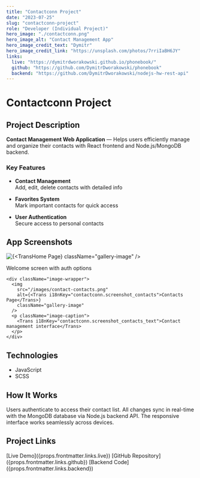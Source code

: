```yaml
---
title: "Contactconn Project"
date: "2023-07-25"
slug: "contactconn-project"
role: "Developer (Individual Project)"
hero_image: "./contactconn.png"
hero_image_alt: "Contact Management App"
hero_image_credit_text: "Dymitr"
hero_image_credit_link: "https://unsplash.com/photos/7rriIaBH6JY"
links:
  live: "https://dymitrdworakowski.github.io/phonebook/"
  github: "https://github.com/DymitrDworakowski/phonebook"
  backend: "https://github.com/DymitrDworakowski/nodejs-hw-rest-api"
---
```



<style>{`
  .project-container {
    max-width: 800px;
    margin: 0 auto;
    padding: 2rem;
    font-family: 'Roboto', sans-serif;
    line-height: 1.6;
  }
  .project-title {
    color: #2d3748;
    font-size: 2.5rem;
    margin-bottom: 1.5rem;
  }
  .project-section {
    margin: 2rem 0;
  }
  .tech-stack {
    display: flex;
    gap: 0.5rem;
    flex-wrap: wrap;
    margin: 1rem 0;
  }
  .project-links a {
    display: inline-block;
    margin-right: 1rem;
    padding: 0.5rem 1rem;
    background: #f0f0f0;
    border-radius: 4px;
    color: #3182ce;
    text-decoration: none;
    transition: all 0.3s ease;
  }
  .project-links a:hover {
    background: #e2e8f0;
  }
  .image-gallery {
    display: grid;
    gap: 1.5rem;
    margin: 2rem 0;
  }
  .image-wrapper {
    border-radius: 8px;
    overflow: hidden;
    box-shadow: 0 2px 8px rgba(0,0,0,0.1);
  }
  .gallery-image {
    width: 100%;
    height: auto;
    display: block;
    transition: transform 0.3s ease;
  }
  .gallery-image:hover {
    transform: scale(1.02);
  }
  .image-caption {
    text-align: center;
    margin-top: 0.5rem;
    font-size: 0.9rem;
    color: #666;
  }
`}</style>


<div className="project-container">

  <h1 className="project-title">Contactconn Project</h1>

  ## <Trans i18nKey="contactconn.description">Project Description</Trans>

  **<Trans i18nKey="contactconn.app_name">Contact Management Web Application</Trans>** — <Trans i18nKey="contactconn.description_text">Helps users efficiently manage and organize their contacts with React frontend and Node.js/MongoDB backend.</Trans>

  ### <Trans i18nKey="contactconn.features">Key Features</Trans>

  - **<Trans i18nKey="contactconn.feature_management">Contact Management</Trans>**  
    <Trans i18nKey="contactconn.feature_management_text">Add, edit, delete contacts with detailed info</Trans>
  
  - **<Trans i18nKey="contactconn.feature_favorites">Favorites System</Trans>**  
    <Trans i18nKey="contactconn.feature_favorites_text">Mark important contacts for quick access</Trans>

  - **<Trans i18nKey="contactconn.feature_auth">User Authentication</Trans>**  
    <Trans i18nKey="contactconn.feature_auth_text">Secure access to personal contacts</Trans>

  ## <Trans i18nKey="contactconn.screenshots">App Screenshots</Trans>

  <div className="image-gallery">
    <div className="image-wrapper">
      <img
        src="/images/contact-home.png"
        alt={<Trans i18nKey="contactconn.screenshot_home">Home Page</Trans>}
        className="gallery-image"
      />
      <p className="image-caption">
        <Trans i18nKey="contactconn.screenshot_home_text">Welcome screen with auth options</Trans>
      </p>
    </div>
    
    <div className="image-wrapper">
      <img
        src="/images/contact-contacts.png"
        alt={<Trans i18nKey="contactconn.screenshot_contacts">Contacts Page</Trans>}
        className="gallery-image"
      />
      <p className="image-caption">
        <Trans i18nKey="contactconn.screenshot_contacts_text">Contact management interface</Trans>
      </p>
    </div>
  </div>

  ## <Trans i18nKey="contactconn.technologies">Technologies</Trans>


<div className="tech-stack">

- JavaScript
- SCSS
</div>

  ## <Trans i18nKey="contactconn.workflow">How It Works</Trans>

  <Trans i18nKey="contactconn.workflow_text">
    Users authenticate to access their contact list. All changes sync in real-time with the MongoDB database via Node.js backend API. The responsive interface works seamlessly across devices.
  </Trans>

  ## <Trans i18nKey="contactconn.links">Project Links</Trans>

<div className="project-links">
[Live Demo]({props.frontmatter.links.live})
[GitHub Repository]({props.frontmatter.links.github})
[Backend Code]({props.frontmatter.links.backend})
</div>
</div>